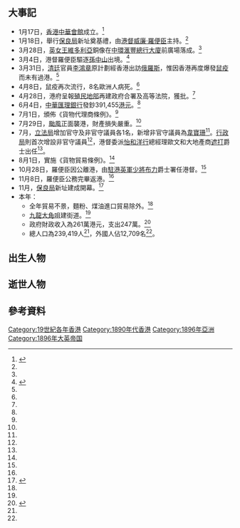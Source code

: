 {{HKYearTOC|1896}}
{{C20YearInTopic|1896年}}
{{香港歷史}}

==大事記==
*1月17日，[[香港|香港]][[中華會館|中華會館]]成立。<ref name="香港全紀錄卷一">{{cite book |author=陳昕 郭志坤 |year=1997年 |title=《香港全紀錄 卷一（遠古－1959年）》 |page=頁113 |publisher=[[中華書局|中華書局]]（香港）有限公司 |quote= |isbn=9622318908}}{{zh-hant}}</ref>
*1月18日，舉行[[保良局|保良局]]新址奠基禮，由[[港督|港督]][[威廉·羅便臣|威廉·羅便臣]]主持。<ref name="香港6000年"/>
*3月28日，[[英女王|英女王]][[維多利亞女王|維多利亞]]銅像在[[中環|中環]][[滙豐總行大廈|滙豐總行大廈]]前廣場落成。<ref name="香港6000年"/>
*3月4日，港督羅便臣驅逐[[孫中山|孫中山]]出境。<ref>{{cite book |author=湯開建 蕭國健 陳佳榮 |year=1998年 |title=《香港6000年（遠古－1997）》 |page=頁264 |publisher=麒麟書業有限公司 |quote= |isbn=9622321232}}{{zh-hant}}</ref>
*3月31日，[[清廷|清廷]]官員[[李鴻章|李鴻章]]原計劃經香港出訪[[俄羅斯|俄羅斯]]，惟因香港再度爆發[[鼠疫|鼠疫]]而未有過港。<ref name="香港6000年"/>
*4月8日，鼠疫再次流行，8名歐洲人病死。<ref name="香港6000年"/>
*4月28日，港府呈報[[殖民地部|殖民地部]]再建政府合署及高等法院，獲批。<ref name="香港6000年"/>
*6月4日，[[中華匯理銀行|中華匯理銀行]]發鈔391,455[[港元|港元]]。<ref name="香港6000年"/>
*7月1日，頒佈《貨物代理商條例》。<ref name="香港全紀錄卷一"/>
*7月29日，[[颱風|颱風]]正面襲港，財產損失嚴重。<ref name="香港6000年"/>
*7月，[[立法局|立法局]]增加官守及非官守議員各1名，新增非官守議員為[[韋寶珊|韋寶珊]]<ref name="香港全紀錄卷一"/>。[[香港行政局|行政局]]則首次增設非官守議員<ref name="香港全紀錄卷一"/>，港督委派[[怡和洋行|怡和洋行]]總經理歐文和大地產商[[遮打|遮打]]爵士出任<ref name="香港全紀錄卷一"/>。
*8月1日，實施《貨物貿易條例》。<ref name="香港全紀錄卷一"/>
*10月28日，羅便臣因公離港，由[[駐港英軍|駐港英軍]][[少將|少將]][[布力|布力]]爵士署任港督。<ref name="香港6000年"/>
*11月8日，羅便臣公務完畢返港。<ref name="香港6000年"/>
*11月，[[保良局|保良局]]新址建成開幕。<ref name="香港6000年B">{{cite book |author=湯開建 蕭國健 陳佳榮 |year=1998年 |title=《香港6000年（遠古－1997）》 |page=頁266 |publisher=麒麟書業有限公司 |quote= |isbn=9622321232}}{{zh-hant}}</ref>
*本年：
**全年貿易不景，麵粉、煤油進口貿易除外。<ref name="香港6000年"/>
**[[九龍|九龍]][[大角咀|大角咀]]建街道。<ref name="香港6000年"/>
**政府財政收入為261萬港元，支出247萬。<ref name="香港6000年">{{cite book |author=湯開建 蕭國健 陳佳榮 |year=1998年 |title=《香港6000年（遠古－1997）》 |page=頁263 |publisher=麒麟書業有限公司 |quote= |isbn=9622321232}}{{zh-hant}}</ref>
**總人口為239,419人<ref name="香港6000年"/>，外國人佔12,709名<ref name="香港6000年"/>。

==出生人物==

==逝世人物==

==參考資料==
{{reflist}}

[[Category:19世紀各年香港|Category:19世紀各年香港]]
[[Category:1890年代香港|Category:1890年代香港]]
[[Category:1896年亞洲|Category:1896年亞洲]]
[[Category:1896年大英帝国|Category:1896年大英帝国]]